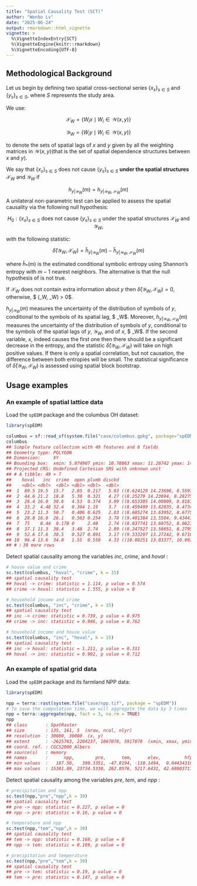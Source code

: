 ```yaml
---
title: "Spatial Causality Test (SCT)"
author: "Wenbo Lv"
date: "2025-06-24"
output: rmarkdown::html_vignette
vignette: >
  %\VignetteIndexEntry{SCT}
  %\VignetteEngine{knitr::rmarkdown}
  %\VignetteEncoding{UTF-8}
---
```




## Methodological Background

Let us begin by defining two spatial cross-sectional series $\{x_s\}_{s \in S}$ and $\{y_s\}_{s \in S}$, where $S$ represents the study area.

We use:

$$
\mathcal{X}_W = \{ W_i x \mid W_i \in \mathcal{W}(x, y) \}
$$

$$
\mathcal{Y}_W = \{ W_i y \mid W_i \in \mathcal{W}(x, y) \}
$$

to denote the sets of spatial lags of $x$ and $y$ given by all the weighting matrices in $\mathcal{W}(x, y)$(that is the set of spatial
dependence structures between $x$ and $y$).


We say that $\{x_s\}_{s \in S}$ does not cause $\{y_s\}_{s \in S}$ **under the spatial structures** $\mathcal{X}_W$ and $\mathcal{Y}_W$ if

$$
h_{y |\mathcal{Y}_W}(m) = h_{y | \mathcal{Y}_W,\mathcal{X}_W}(m)
$$
A unilateral non-parametric test can be applied to assess the spatial causality via the following null hypothesis:

$$
H_0 : \{x_s\}_{s \in S} \text{ does not cause } \{y_s\}_{s \in S} \text{ under the spatial structures } \mathcal{X}_W \text{ and } \mathcal{Y}_W, $$

with the following statistic:

$$
\hat{\delta}(\mathcal{Y}_W, \mathcal{X}_W) = \hat{h}_{y |\mathcal{Y}_W}(m) - \hat{h}_{y | \mathcal{Y}_W,\mathcal{X}_W}(m)
$$

where $\hat{h}_*(m)$ is the estimated conditional symbolic entropy using Shannon’s entropy with $m-1$ nearest neighbors. The alternative is that the null hypothesis of is not true.

If $\mathcal{X}_W$ does not contain extra information about $y$ then $\hat{\delta}(\mathcal{Y}_W, \mathcal{X}_W) = 0$, otherwise, $ \hat{\delta}(\mathcal{Y}_W, \mathcal{X}_W) > 0$.

$h_{y |\mathcal{Y}_W}(m)$ measures the uncertainty of the distribution of symbols of $y$, conditional to the symbols of its spatial lag, $ \mathcal{Y}_W$. Moreover, $h_{y | \mathcal{Y}_W,\mathcal{X}_W}(m)$ measures the uncertainty of the distribution of symbols of $y$, conditional to the symbols of the spatial lags of $y$, $\mathcal{Y}_W$, and of $x$, $ \mathcal{X}_W$. If the second variable, $x$, indeed causes the first one then there should be a significant decrease in the entropy, and the statistic $\hat{\delta}(\mathcal{Y}_W, \mathcal{X}_W)$ will take on high positive values. If there is only a spatial correlation, but not causation, the difference between both entropies will be small. The statistical significance of $\hat{\delta}(\mathcal{Y}_W, \mathcal{X}_W)$ is assessed using spatial block bootstrap.

## Usage examples

### An example of spatial lattice data

Load the `spEDM` package and the columbus OH dataset:


``` r
library(spEDM)

columbus = sf::read_sf(system.file("case/columbus.gpkg", package="spEDM"))
columbus
## Simple feature collection with 49 features and 6 fields
## Geometry type: POLYGON
## Dimension:     XY
## Bounding box:  xmin: 5.874907 ymin: 10.78863 xmax: 11.28742 ymax: 14.74245
## Projected CRS: Undefined Cartesian SRS with unknown unit
## # A tibble: 49 × 7
##    hoval   inc  crime  open plumb discbd                                    geom
##    <dbl> <dbl>  <dbl> <dbl> <dbl>  <dbl>                               <POLYGON>
##  1  80.5 19.5  15.7   2.85  0.217   5.03 ((8.624129 14.23698, 8.5597 14.74245, …
##  2  44.6 21.2  18.8   5.30  0.321   4.27 ((8.25279 14.23694, 8.282758 14.22994,…
##  3  26.4 16.0  30.6   4.53  0.374   3.89 ((8.653305 14.00809, 8.81814 14.00205,…
##  4  33.2  4.48 32.4   0.394 1.19    3.7  ((8.459499 13.82035, 8.473408 13.83227…
##  5  23.2 11.3  50.7   0.406 0.625   2.83 ((8.685274 13.63952, 8.677577 13.72221…
##  6  28.8 16.0  26.1   0.563 0.254   3.78 ((9.401384 13.5504, 9.434411 13.69427,…
##  7  75    8.44  0.178 0     2.40    2.74 ((8.037741 13.60752, 8.062716 13.60452…
##  8  37.1 11.3  38.4   3.48  2.74    2.89 ((8.247527 13.58651, 8.2795 13.5965, 8…
##  9  52.6 17.6  30.5   0.527 0.891   3.17 ((9.333297 13.27242, 9.671007 13.27361…
## 10  96.4 13.6  34.0   1.55  0.558   4.33 ((10.08251 13.03377, 10.0925 13.05275,…
## # ℹ 39 more rows
```

Detect spatial causality among the variables *inc*, *crime*, and *hoval* :


``` r
# house value and crime
sc.test(columbus, "hoval", "crime", k = 15)
## spatial causality test
## hoval -> crime: statistic = 1.114, p value = 0.574
## crime -> hoval: statistic = 1.555, p value = 0

# household income and crime
sc.test(columbus, "inc", "crime", k = 15)
## spatial causality test
## inc -> crime: statistic = 0.739, p value = 0.975
## crime -> inc: statistic = 0.946, p value = 0.762

# household income and house value
sc.test(columbus, "inc", "hoval", k = 15)
## spatial causality test
## inc -> hoval: statistic = 1.211, p value = 0.311
## hoval -> inc: statistic = 0.992, p value = 0.712
```

### An example of spatial grid data

Load the `spEDM` package and its farmland NPP data:


``` r
library(spEDM)

npp = terra::rast(system.file("case/npp.tif", package = "spEDM"))
# To save the computation time, we will aggregate the data by 3 times
npp = terra::aggregate(npp, fact = 3, na.rm = TRUE)
npp
## class       : SpatRaster 
## size        : 135, 161, 5  (nrow, ncol, nlyr)
## resolution  : 30000, 30000  (x, y)
## extent      : -2625763, 2204237, 1867078, 5917078  (xmin, xmax, ymin, ymax)
## coord. ref. : CGCS2000_Albers 
## source(s)   : memory
## names       :      npp,        pre,      tem,      elev,         hfp 
## min values  :   187.50,   390.3351, -47.8194, -110.1494,  0.04434316 
## max values  : 15381.89, 23734.5330, 262.8576, 5217.6431, 42.68803711
```

Detect spatial causality among the variables *pre*, *tem*, and *npp* :


``` r
# precipitation and npp
sc.test(npp,"pre","npp",k = 30)
## spatial causality test
## pre -> npp: statistic = 0.227, p value = 0
## npp -> pre: statistic = 0.16, p value = 0

# temperature and npp
sc.test(npp,"tem","npp",k = 30)
## spatial causality test
## tem -> npp: statistic = 0.168, p value = 0
## npp -> tem: statistic = 0.169, p value = 0

# precipitation and temperature
sc.test(npp,"pre","tem",k = 30)
## spatial causality test
## pre -> tem: statistic = 0.19, p value = 0
## tem -> pre: statistic = 0.147, p value = 0
```
